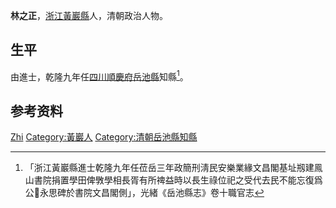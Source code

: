 {{明清人物信息框
| 姓名 =林之正
| 最高職務 = [[四川|四川]][[岳池縣|岳池縣]][[知縣|知縣]]
| 國家 = 大清
| 籍貫 = [[浙江|浙江]][[黃巖縣|黃巖縣]]
| 字號 =
| 出生日期 = ？年？月？日
| 逝世日期 = ？年？月？日
| 墓葬 = 
| 配偶 =  
| 親屬 = 曾祖、祖、父，母
| 出身 =進士 
| 著作 =  
*
}}
'''林之正'''{{BD|？年||？年||}}，[[浙江|浙江]][[黃巖縣|黃巖縣]]人，清朝政治人物。

== 生平 ==
由進士，乾隆九年任[[四川|四川]][[順慶府|順慶府]][[岳池縣|岳池縣]]知縣<ref>「浙江黃巖縣進士乾隆九年任莅岳三年政簡刑淸民安樂業緣文昌閣基址剏建鳯山書院捐置學田俾斆學相長胥有所禆益時以長生祿位祀之受代去民不能忘復爲公𥪡永思碑於書院文昌閣側」，光緒《岳池縣志》卷十職官志</ref>。

== 参考资料 ==
{{reflist}}

{{雍正十一年癸丑科殿試金榜}}

{{Authority control}}
{{DEFAULTSORT:Lin}}
[[Category:林姓|Zhi]]
[[Category:黃巖人|Category:黃巖人]]
[[Category:清朝岳池縣知縣|Category:清朝岳池縣知縣]]

{{清朝人物小作品}}